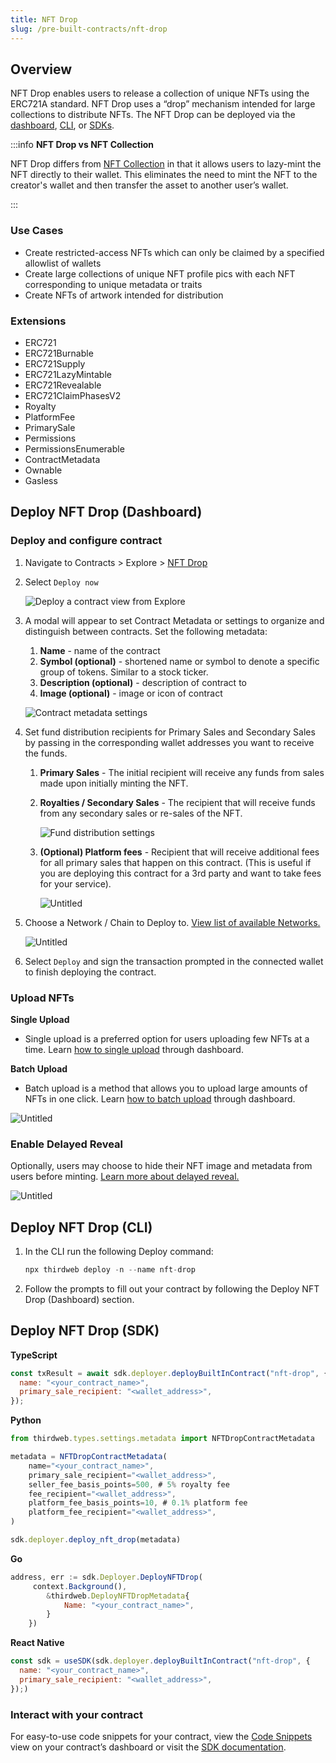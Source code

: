 ```yaml
---
title: NFT Drop
slug: /pre-built-contracts/nft-drop
---
```



<div className="deployContractBtnContainer" style={{ marginTop: -70 }}>
  <DeployThisContractButton
    link={
      "https://thirdweb.com/thirdweb.eth/DropERC721?via=portalhttps://thirdweb.com/thirdweb.eth/DropERC721?via=/explore"
    }
    contractType="nft-drop"
  />
</div>

## Overview

NFT Drop enables users to release a collection of unique NFTs using the ERC721A standard. NFT Drop uses a “drop” mechanism intended for large collections to distribute NFTs. The NFT Drop can be deployed via the [dashboard](/pre-built-contracts/nft-drop#deploy-nft-drop-dashboard), [CLI](/pre-built-contracts/nft-drop#deploy-nft-drop-cli), or [SDKs](/pre-built-contracts/nft-drop#deploy-nft-drop-sdk).

:::info
**NFT Drop vs NFT Collection**

NFT Drop differs from [NFT Collection](https://portal.thirdweb.com/pre-built-contracts/nft-collection) in that it allows users to lazy-mint the NFT directly to their wallet. This eliminates the need to mint the NFT to the creator's wallet and then transfer the asset to another user’s wallet.

:::

### Use Cases

- Create restricted-access NFTs which can only be claimed by a specified allowlist of wallets
- Create large collections of unique NFT profile pics with each NFT corresponding to unique metadata or traits
- Create NFTs of artwork intended for distribution

### Extensions

- ERC721
- ERC721Burnable
- ERC721Supply
- ERC721LazyMintable
- ERC721Revealable
- ERC721ClaimPhasesV2
- Royalty
- PlatformFee
- PrimarySale
- Permissions
- PermissionsEnumerable
- ContractMetadata
- Ownable
- Gasless

## Deploy NFT Drop (Dashboard)

### Deploy and configure contract

1. Navigate to Contracts > Explore > [NFT Drop](https://thirdweb.com/thirdweb.eth/DropERC721)
2. Select `Deploy now`

   ![Deploy a contract view from Explore](./assets/nft-drop/deploy-now.png)

3. A modal will appear to set Contract Metadata or settings to organize and distinguish between contracts. Set the following metadata:

   1. **Name** - name of the contract
   2. **Symbol (optional)** - shortened name or symbol to denote a specific group of tokens. Similar to a stock ticker.
   3. **Description (optional)** - description of contract to
   4. **Image (optional)** - image or icon of contract

   ![Contract metadata settings](./assets/nft-drop/contract-metadata.png)

4. Set fund distribution recipients for Primary Sales and Secondary Sales by passing in the corresponding wallet addresses you want to receive the funds.

   1. **Primary Sales** - The initial recipient will receive any funds from sales made upon initially minting the NFT.
   2. **Royalties / Secondary Sales** - The recipient that will receive funds from any secondary sales or re-sales of the NFT.

      ![Fund distribution settings](./assets/nft-drop/funds.png)

   3. **(Optional) Platform fees** - Recipient that will receive additional fees for all primary sales that happen on this contract. (This is useful if you are deploying this contract for a 3rd party and want to take fees for your service).

      ![Untitled](./assets/nft-drop/advanced-configuration.png)

5. Choose a Network / Chain to Deploy to. [View list of available Networks.](https://thirdweb.com/chainlist)

   ![Untitled](./assets/nft-drop/choose-network.png)

6. Select `Deploy` and sign the transaction prompted in the connected wallet to finish deploying the contract.

### Upload NFTs

**Single Upload**

- Single upload is a preferred option for users uploading few NFTs at a time. Learn [how to single upload](https://portal.thirdweb.com/dashboard/NFTs#single-upload) through dashboard.

**Batch Upload**

- Batch upload is a method that allows you to upload large amounts of NFTs in one click. Learn [how to batch upload](https://portal.thirdweb.com/dashboard/NFTs#batch-upload) through dashboard.

![Untitled](./assets/nft-drop/upload-types.png)

### Enable Delayed Reveal

Optionally, users may choose to hide their NFT image and metadata from users before minting. [Learn more about delayed reveal.](https://portal.thirdweb.com/dashboard/NFTs#reveal-nfts)

![Untitled](./assets/nft-drop/delayed-reveal.png)

## Deploy NFT Drop (CLI)

1. In the CLI run the following Deploy command:

   ```jsx
   npx thirdweb deploy -n --name nft-drop
   ```

2. Follow the prompts to fill out your contract by following the Deploy NFT Drop (Dashboard) section.

## Deploy NFT Drop (SDK)

**TypeScript**

```jsx
const txResult = await sdk.deployer.deployBuiltInContract("nft-drop", {
  name: "<your_contract_name>",
  primary_sale_recipient: "<wallet_address>",
});
```

**Python**

```jsx
from thirdweb.types.settings.metadata import NFTDropContractMetadata

metadata = NFTDropContractMetadata(
    name="<your_contract_name>",
    primary_sale_recipient="<wallet_address>",
    seller_fee_basis_points=500, # 5% royalty fee
    fee_recipient="<wallet_address>",
    platform_fee_basis_points=10, # 0.1% platform fee
    platform_fee_recipient="<wallet_address>",
)

sdk.deployer.deploy_nft_drop(metadata)
```

**Go**

```jsx
address, err := sdk.Deployer.DeployNFTDrop(
     context.Background(),
        &thirdweb.DeployNFTDropMetadata{
            Name: "<your_contract_name>",
        }
    })
```

**React Native**

```jsx
const sdk = useSDK(sdk.deployer.deployBuiltInContract("nft-drop", {
  name: "<your_contract_name>",
  primary_sale_recipient: "<wallet_address>",
});)
```

### Interact with your contract

For easy-to-use code snippets for your contract, view the [Code Snippets](https://portal.thirdweb.com/dashboard/build) view on your contract’s dashboard or visit the [SDK documentation](/sdk).
